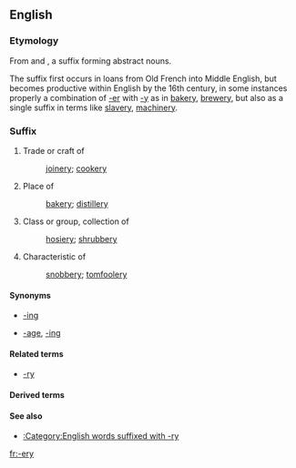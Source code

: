 ==English==

===Etymology===
From {{etyl|xno|en}} and {{etyl|fro|en}} {{term|-erie|lang=fro}}, a suffix forming abstract nouns.

The suffix first occurs in loans from Old French into Middle English, but becomes productive within English by the 16th century, in some instances properly a combination of [[-er]] with [[-y]] as in [[bakery]], [[brewery]], but also as a single suffix in terms like [[slavery]], [[machinery]].

===Suffix===
{{en-suffix}}

# Trade or craft of
#: [[joinery]]; [[cookery]]
# Place of
#: [[bakery]]; [[distillery]]
# Class or group, collection of
#: [[hosiery]]; [[shrubbery]]
# Characteristic of
#: [[snobbery]]; [[tomfoolery]]

====Synonyms====
* {{sense|activity}} [[-ing]]<!-- compare cooking/cookery -->
* {{sense|collection}} [[-age]], [[-ing]]

====Related terms====
* [[-ry]]

====Derived terms====
{{suffixsee|en}}

====See also====
* [[:Category:English words suffixed with -ry]]

[[fr:-ery]]